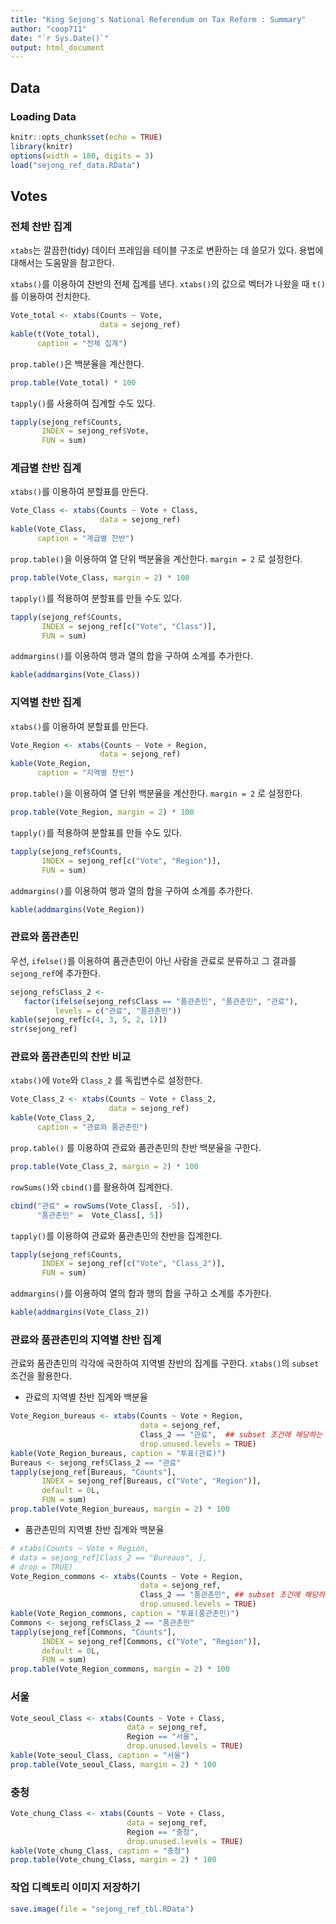 ```yaml
---
title: "King Sejong's National Referendum on Tax Reform : Summary"
author: "coop711"
date: "`r Sys.Date()`"
output: html_document
---
```


## Data

### Loading Data 

```r
knitr::opts_chunk$set(echo = TRUE)
library(knitr)
options(width = 180, digits = 3)
load("sejong_ref_data.RData")
```

## Votes

### 전체 찬반 집계

`xtabs`는 깔끔한(tidy) 데이터 프레임을 테이블 구조로 변환하는 데 쓸모가 있다.
용법에 대해서는 도움말을 참고한다.

`xtabs()`를 이용하여 찬반의 전체 집계를 낸다. `xtabs()`의 값으로 벡터가 나왔을 때 `t()`를 이용하여 전치한다.  

```r
Vote_total <- xtabs(Counts ~ Vote, 
                    data = sejong_ref)
kable(t(Vote_total), 
      caption = "전체 집계")
```

`prop.table()`은 백분율을 계산한다.

```r
prop.table(Vote_total) * 100
```

`tapply()`를 사용하여 집계할 수도 있다.

```r
tapply(sejong_ref$Counts, 
       INDEX = sejong_ref$Vote, 
       FUN = sum)
```

### 계급별 찬반 집계

`xtabs()`를 이용하여 분할표를 만든다.

```r
Vote_Class <- xtabs(Counts ~ Vote + Class, 
                    data = sejong_ref)
kable(Vote_Class, 
      caption = "계급별 찬반")
```

`prop.table()`을 이용하여 열 단위 백분율을 계산한다. `margin = 2` 로 설정한다.

```r
prop.table(Vote_Class, margin = 2) * 100
```

`tapply()`를 적용하여 분할표를 만들 수도 있다.

```r
tapply(sejong_ref$Counts, 
       INDEX = sejong_ref[c("Vote", "Class")], 
       FUN = sum)
```

`addmargins()`를 이용하여 행과 열의 합을 구하여 소계를 추가한다.

```r
kable(addmargins(Vote_Class))
```


### 지역별 찬반 집계

`xtabs()`를 이용하여 분할표를 만든다.

```r
Vote_Region <- xtabs(Counts ~ Vote + Region, 
                    data = sejong_ref)
kable(Vote_Region, 
      caption = "지역별 찬반")
```

`prop.table()`을 이용하여 열 단위 백분율을 계산한다. `margin = 2` 로 설정한다.

```r
prop.table(Vote_Region, margin = 2) * 100
```

`tapply()`를 적용하여 분할표를 만들 수도 있다.

```r
tapply(sejong_ref$Counts, 
       INDEX = sejong_ref[c("Vote", "Region")], 
       FUN = sum)
```

`addmargins()`를 이용하여 행과 열의 합을 구하여 소계를 추가한다.

```r
kable(addmargins(Vote_Region))
```

### 관료와 품관촌민

우선, `ifelse()`를 이용하여 품관촌민이 아닌 사람을 관료로 분류하고 그 결과를  `sejong_ref`에 추가한다. 

```r
sejong_ref$Class_2 <- 
   factor(ifelse(sejong_ref$Class == "품관촌민", "품관촌민", "관료"), 
          levels = c("관료", "품관촌민"))
kable(sejong_ref[c(4, 3, 5, 2, 1)])
str(sejong_ref)
```

### 관료와 품관촌민의 찬반 비교

`xtabs()`에 `Vote`와 `Class_2` 를 독립변수로 설정한다. 

```r
Vote_Class_2 <- xtabs(Counts ~ Vote + Class_2, 
                      data = sejong_ref)
kable(Vote_Class_2, 
      caption = "관료와 품관촌민")
```

`prop.table()` 를 이용하여 관료와 품관촌민의 찬반 백분율을 구한다.

```r
prop.table(Vote_Class_2, margin = 2) * 100
```

`rowSums()`와 `cbind()`를 활용하여 집계한다.

```r
cbind("관료" = rowSums(Vote_Class[, -5]),
      "품관촌민" =  Vote_Class[, 5])
```

`tapply()`를 이용하여 관료와 품관촌민의 찬반을 집계한다.

```r
tapply(sejong_ref$Counts, 
       INDEX = sejong_ref[c("Vote", "Class_2")],
       FUN = sum)
```

`addmargins()`를 이용하여 열의 합과 행의 합을 구하고 소계를 추가한다.

```r
kable(addmargins(Vote_Class_2))
```

### 관료와 품관촌민의 지역별 찬반 집계 

관료와 품관촌민의 각각에 국한하여 지역별 찬반의 집계를 구한다.
`xtabs()`의 `subset` 조건을 활용한다. 

- 관료의 지역별 찬반 집계와 백분율

```r
Vote_Region_bureaus <- xtabs(Counts ~ Vote + Region, 
                             data = sejong_ref, 
                             Class_2 == "관료",  ## subset 조건에 해당하는 코드
                             drop.unused.levels = TRUE)
kable(Vote_Region_bureaus, caption = "투표(관료)")
Bureaus <- sejong_ref$Class_2 == "관료"
tapply(sejong_ref[Bureaus, "Counts"],
       INDEX = sejong_ref[Bureaus, c("Vote", "Region")],
       default = 0L,
       FUN = sum)
prop.table(Vote_Region_bureaus, margin = 2) * 100
```

- 품관촌민의 지역별 찬반 집계와 백분율

```r
# xtabs(Counts ~ Vote + Region, 
# data = sejong_ref[Class_2 == "Bureaus", ], 
# drop = TRUE)
Vote_Region_commons <- xtabs(Counts ~ Vote + Region, 
                             data = sejong_ref, 
                             Class_2 == "품관촌민", ## subset 조건에 해당하는 코드
                             drop.unused.levels = TRUE)
kable(Vote_Region_commons, caption = "투표(품관촌민)")
Commons <- sejong_ref$Class_2 == "품관촌민"
tapply(sejong_ref[Commons, "Counts"],
       INDEX = sejong_ref[Commons, c("Vote", "Region")],
       default = 0L,
       FUN = sum)
prop.table(Vote_Region_commons, margin = 2) * 100
```

### 서울

```r
Vote_seoul_Class <- xtabs(Counts ~ Vote + Class, 
                          data = sejong_ref, 
                          Region == "서울", 
                          drop.unused.levels = TRUE)
kable(Vote_seoul_Class, caption = "서울")
prop.table(Vote_seoul_Class, margin = 2) * 100
```

### 충청

```r
Vote_chung_Class <- xtabs(Counts ~ Vote + Class, 
                          data = sejong_ref, 
                          Region == "충청", 
                          drop.unused.levels = TRUE)
kable(Vote_chung_Class, caption = "충청")
prop.table(Vote_chung_Class, margin = 2) * 100
```

### 작업 디렉토리 이미지 저장하기 

```r
save.image(file = "sejong_ref_tbl.RData")
```